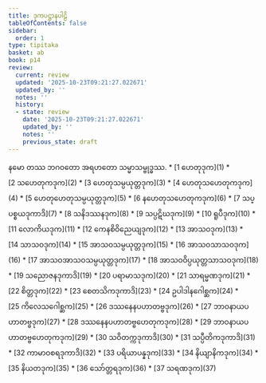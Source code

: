 ```yaml
---
title: ဒုကပဋ္ဌာနပါဠိ
tableOfContents: false
sidebar:
  order: 1
type: tipitaka
basket: ab
book: p14
review:
  current: review
  updated: '2025-10-23T09:21:27.022671'
  updated_by: ''
  notes: ''
  history:
  - state: review
    date: '2025-10-23T09:21:27.022671'
    updated_by: ''
    notes: ''
    previous_state: draft
---
```


<ReviewStatus review={frontmatter.review} showDetails={true} />

<HypothesisAnnotation frontmatter={frontmatter} />

<Paragraph number="1" type="center" book="p14">
နမော တဿ ဘဂဝတော အရဟတော သမ္မာသမ္ဗုဒ္ဓဿ.

</Paragraph>

<TableOfContents book="p14">
* [1 ဟေတုဒုက](1)
* [2 သဟေတုကဒုက](2)
* [3 ဟေတုသမ္ပယုတ္တဒုက](3)
* [4 ဟေတုသဟေတုကဒုက](4)
* [5 ဟေတုဟေတုသမ္ပယုတ္တဒုက](5)
* [6 နဟေတုသဟေတုကဒုက](6)
* [7 သပ္ပစ္စယဒုကာဒိ](7)
* [8 သနိဒဿနဒုက](8)
* [9 သပ္ပဋိဃဒုက](9)
* [10 ရူပီဒုက](10)
* [11 လောကိယဒုက](11)
* [12 ကေနစိဝိညေယျဒုက](12)
* [13 အာသဝဒုက](13)
* [14 သာသဝဒုက](14)
* [15 အာသဝသမ္ပယုတ္တဒုက](15)
* [16 အာသဝသာသဝဒုက](16)
* [17 အာသဝအာသဝသမ္ပယုတ္တဒုက](17)
* [18 အာသဝဝိပ္ပယုတ္တသာသဝဒုက](18)
* [19 သညောဇနဒုကာဒိ](19)
* [20 ပရာမာသဒုက](20)
* [21 သာရမ္မဏဒုက](21)
* [22 စိတ္တဒုက](22)
* [23 စေတသိကဒုကာဒိ](23)
* [24 ဥပါဒါနဂေါစ္ဆက](24)
* [25 ကိလေသဂေါစ္ဆက](25)
* [26 ဒဿနေနပဟာတဗ္ဗဒုက](26)
* [27 ဘာဝနာယပဟာတဗ္ဗဒုက](27)
* [28 ဒဿနေနပဟာတဗ္ဗဟေတုကဒုက](28)
* [29 ဘာဝနာယပဟာတဗ္ဗဟေတုကဒုက](29)
* [30 သဝိတက္ကဒုကာဒိ](30)
* [31 သပ္ပီတိကဒုကာဒိ](31)
* [32 ကာမာဝစရဒုကာဒိ](32)
* [33 ပရိယာပန္နဒုက](33)
* [34 နိယျာနိကဒုက](34)
* [35 နိယတဒုက](35)
* [36 သော်တ္တရဒုက](36)
* [37 သရဏဒုက](37)
</TableOfContents>
